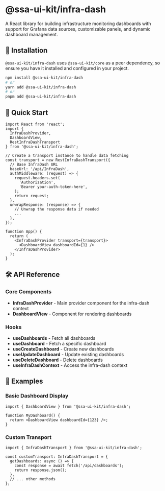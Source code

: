 
<Meta title="Getting started" />

# @ssa-ui-kit/infra-dash

A React library for building infrastructure monitoring dashboards with support for Grafana data sources, customizable panels, and dynamic dashboard management.

## 🚀 Installation

`@ssa-ui-kit/infra-dash` uses `@ssa-ui-kit/core` as a peer dependency, so ensure you have it installed and configured in your project.

```bash
npm install @ssa-ui-kit/infra-dash
# or
yarn add @ssa-ui-kit/infra-dash
# or
pnpm add @ssa-ui-kit/infra-dash
```

## 🏁 Quick Start

```tsx
import React from 'react';
import {
  InfraDashProvider,
  DashboardView,
  RestInfraDashTransport
} from '@ssa-ui-kit/infra-dash';

// Create a transport instance to handle data fetching
const transport = new RestInfraDashTransport({
  // Base InfraDash URL
  baseUrl: '/api/InfraDash',
  authMiddleware: (request) => {
    request.headers.set(
      'Authorization',
      'Bearer your-auth-token-here',
    );
    return request;
  },
  unwrapResponse: (response) => {
    // Unwrap the response data if needed
    ...
  },
});

function App() {
  return (
    <InfraDashProvider transport={transport}>
      <DashboardView dashboardId={1} />
    </InfraDashProvider>
  );
}
```

## 🛠️ API Reference

### Core Components

- **InfraDashProvider** - Main provider component for the infra-dash context
- **DashboardView** - Component for rendering dashboards

### Hooks

- **useDashboards** - Fetch all dashboards
- **useDashboard** - Fetch a specific dashboard
- **useCreateDashboard** - Create new dashboards
- **useUpdateDashboard** - Update existing dashboards
- **useDeleteDashboard** - Delete dashboards
- **useInfraDashContext** - Access the infra-dash context

## 🎯 Examples

### Basic Dashboard Display

```tsx
import { DashboardView } from '@ssa-ui-kit/infra-dash';

function MyDashboard() {
  return <DashboardView dashboardId={123} />;
}
```

### Custom Transport

```tsx
import { InfraDashTransport } from '@ssa-ui-kit/infra-dash';

const customTransport: InfraDashTransport = {
  getDashboards: async () => {
    const response = await fetch('/api/dashboards');
    return response.json();
  },
  // ... other methods
};
```
